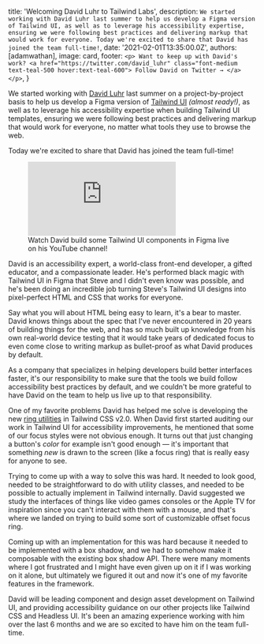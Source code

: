 
  title: 'Welcoming David Luhr to Tailwind Labs',
  description: `We started working with David Luhr last summer to help us develop a Figma version of Tailwind UI, as well as to leverage his accessibility expertise, ensuring we were following best practices and delivering markup that would work for everyone. Today we're excited to share that David has joined the team full-time!`,
  date: '2021-02-01T13:35:00.0Z',
  authors: [adamwathan],
  image: card,
  footer: `
    <p>
      Want to keep up with David's work?
      <a href="https://twitter.com/david_luhr" class="font-medium text-teal-500 hover:text-teal-600">
        Follow David on Twitter →
      </a>
    </p>
  `,
}

We started working with [David Luhr](https://twitter.com/david_luhr) last summer on a project-by-project basis to help us develop a Figma version of [Tailwind UI](https://tailwindui.com) _(almost ready!)_, as well as to leverage his accessibility expertise when building Tailwind UI templates, ensuring we were following best practices and delivering markup that would work for everyone, no matter what tools they use to browse the web.

Today we're excited to share that David has joined the team full-time!

<!--more-->

<figure>
  <div className="relative pb-9/16">
    <iframe
      className="absolute inset-0 h-full w-full"
      src="https://www.youtube.com/embed/djg8WoRGrq0"
      frameBorder="0"
      allow="accelerometer; autoplay; encrypted-media; gyroscope; picture-in-picture"
      allowFullScreen
    ></iframe>
  </div>
  <figcaption className="italic text-center">
    Watch David build some Tailwind UI components in Figma live on his YouTube channel!
  </figcaption>
</figure>

David is an accessibility expert, a world-class front-end developer, a gifted educator, and a compassionate leader. He's performed black magic with Tailwind UI in Figma that Steve and I didn't even know was possible, and he's been doing an incredible job turning Steve's Tailwind UI designs into pixel-perfect HTML and CSS that works for everyone.

Say what you will about HTML being easy to learn, it's a bear to master. David knows things about the spec that I've never encountered in 20 years of building things for the web, and has so much built up knowledge from his own real-world device testing that it would take years of dedicated focus to even come close to writing markup as bullet-proof as what David produces by default.

As a company that specializes in helping developers build better interfaces faster, it's our responsibility to make sure that the tools we build follow accessibility best practices by default, and we couldn't be more grateful to have David on the team to help us live up to that responsibility.

One of my favorite problems David has helped me solve is developing the new [ring utilities](https://tailwindcss.com/docs/ring-offset-width) in Tailwind CSS v2.0. When David first started auditing our work in Tailwind UI for accessibility improvements, he mentioned that some of our focus styles were not obvious enough. It turns out that just changing a button's _color_ for example isn't good enough — it's important that something _new_ is drawn to the screen (like a focus ring) that is really easy for anyone to see.

Trying to come up with a way to solve this was hard. It needed to look good, needed to be straightforward to do with utility classes, and needed to be possible to actually implement in Tailwind internally. David suggested we study the interfaces of things like video games consoles or the Apple TV for inspiration since you can't interact with them with a mouse, and that's where we landed on trying to build some sort of customizable offset focus ring.

Coming up with an implementation for this was hard because it needed to be implemented with a box shadow, and we had to somehow make it composable with the existing box shadow API. There were many moments where I got frustrated and I might have even given up on it if I was working on it alone, but ultimately we figured it out and now it's one of my favorite features in the framework.

David will be leading component and design asset development on Tailwind UI, and providing accessibility guidance on our other projects like Tailwind CSS and Headless UI. It's been an amazing experience working with him over the last 6 months and we are so excited to have him on the team full-time.
